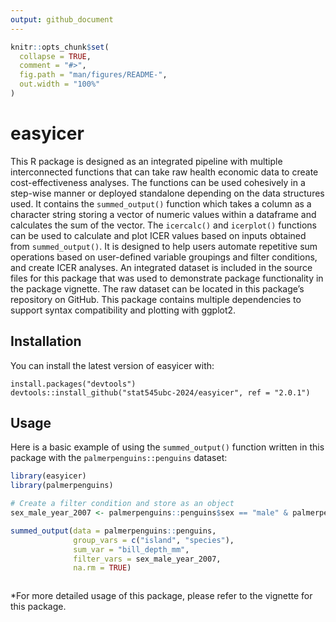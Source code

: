 ```yaml
---
output: github_document
---
```


<!-- README.md is generated from README.Rmd. Please edit that file -->

```r
knitr::opts_chunk$set(
  collapse = TRUE,
  comment = "#>",
  fig.path = "man/figures/README-",
  out.width = "100%"
)
```

# easyicer

<!-- badges: start -->

<!-- badges: end -->

This R package is designed as an integrated pipeline with multiple interconnected functions that can take raw health economic data to create cost-effectiveness analyses. The functions can be used cohesively in a step-wise manner or deployed standalone depending on the data structures used. It contains the `summed_output()` function which takes a column as a character string storing a vector of numeric values within a dataframe and calculates the sum of the vector. The `icercalc()` and `icerplot()` functions can be used to calculate and plot ICER values based on inputs obtained from `summed_output()`. It is designed to help users automate repetitive sum operations based on user-defined variable groupings and filter conditions, and create ICER analyses. An integrated dataset is included in the source files for this package that was used to demonstrate package functionality in the package vignette. The raw dataset can be located in this package's repository on GitHub. This package contains multiple dependencies to support syntax compatibility and plotting with ggplot2.

## Installation

You can install the latest version of easyicer with:

```         
install.packages("devtools")
devtools::install_github("stat545ubc-2024/easyicer", ref = "2.0.1")
```

## Usage

Here is a basic example of using the `summed_output()` function written in this package with the `palmerpenguins::penguins` dataset:

```r
library(easyicer)
library(palmerpenguins)

# Create a filter condition and store as an object
sex_male_year_2007 <- palmerpenguins::penguins$sex == "male" & palmerpenguins::penguins$year == 2007

summed_output(data = palmerpenguins::penguins,
              group_vars = c("island", "species"),
              sum_var = "bill_depth_mm",
              filter_vars = sex_male_year_2007,
              na.rm = TRUE)



```

\*For more detailed usage of this package, please refer to the vignette for this package.
